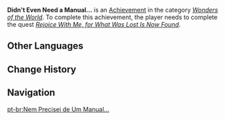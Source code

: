 {{Achievement Infobox
|id           = 81301
|order id     = 1288
|category     = Wonders of the World
|description  = Revive Benben to its former state.
|requirements = Complete ''[[Rejoice With Me, for What Was Lost Is Now Found]]''
|primogems    = 5
|tracking     = 
|topic        = 
|type         = Quest
|hidden       = 1
}}
'''Didn't Even Need a Manual...''' is an [[Achievement]] in the category ''[[Wonders of the World]]''. To complete this achievement, the player needs to complete the quest ''[[Rejoice With Me, for What Was Lost Is Now Found]]''.
<!--
==Gameplay Notes==
* 

==Trivia==
* 

==Gallery==
{{Preview
|size=300px
|file=
|caption=
}}

==Video Guides==
{{EVT
|video1   = 
|caption1 = 
}}
-->
==Other Languages==
{{Other Languages
|en      = Didn't Even Need a Manual...
|zhs     = 甚至不需要操作手册…
|zhs_rm  = Shènzhì Bù Xūyào Cāozuò Shǒucè...
|zht     = 甚至不需要操作手冊…
|zht_rm  = Shènzhì Bù Xūyào Cāozuò Shǒucè...
|zh_tl   = 
|ja      = 操作マニュアルすら必要としない…
|ja_rm   = Sousa Manyuaru Suru Hitsuyou to Shinai...
|ja_tl   = 
|ko      = 사용 설명서도 필요 없다…
|ko_tl   = No Need for a Manual...
|es      = ¿Quién necesita un manual de instrucciones?
|es_tl   = Who Needs an Instruction Manual?
|fr      = Même pas besoin de manuel...
|fr_tl   = Don't Even Need a Manual...
|ru      = Даже руководство не понадобилось...
|ru_tl   = Didn't Even Need Guidance...
|th      = ไม่ต้องการคู่มือการใช้งานด้วยซ้ำ...
|th_rm   = 
|th_tl   = 
|vi      = Thậm Chí Không Cần Sổ Tay Hướng Dẫn...
|vi_tl   = 
|de      = Wer braucht schon ein Handbuch&nbsp;...
|de_tl   = 
|id      = Tidak Perlu Buku Petunjuk&nbsp;...
|id_tl   = No Need For a Manual Book...
|pt      = Nem Precisei de Um Manual...
|pt_tl   = 
|tr      = Kılavuza Hiç Gerek Yoktu...
|tr_tl   = 
|it      = Non mi serviva neanche un manuale...
|it_tl   = Didn't Even Need a Manual...
}}

==Change History==
{{Change History|3.4}}
<!--
==References==
{{Reflist}}
-->
==Navigation==
{{Achievement Navbox}}

[[pt-br:Nem Precisei de Um Manual...]]